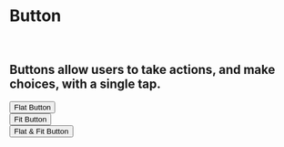 
<Meta title="Atoms|Button" component={Button} />

# Button

<br />

## Buttons allow users to take actions, and make choices, with a single tap.

<Preview>
    <Story name='sample'>
        <Sample />
    </Story>
</Preview>

<Preview>
    <Theme>
        <Button isFlat>
            Flat Button
        </Button>
        <br />
        <Button isFit>
            Fit Button
        </Button>
        <br />
        <Button isFlat isFit>
            Flat & Fit Button
        </Button>
    </Theme>
</Preview>

<Props of={Button} />
